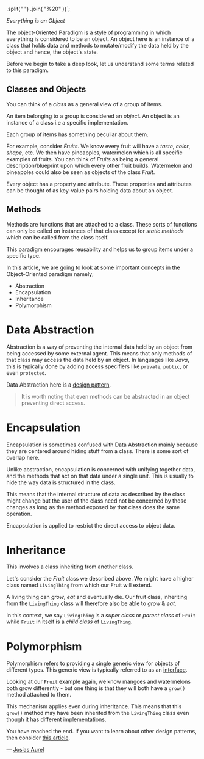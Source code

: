  
  .split(" ")
  .join(
    "%20"
  )}`;

<Head>
<title>{title}</title>
<meta name="title" content={title} />
<meta name="description" content={description} />
 
<meta property="og:type" content="website" />
<meta property="og:title" content={title} />
<meta property="og:description" content={description} />
<meta property="og:image" content={ogImage} />
 
<meta property="twitter:card" content="summary_large_image" />
<meta property="twitter:title" content={title} />
<meta property="twitter:description" content={description} />
<meta property="twitter:image" content={ogImage} />
</Head>
 
<BlogHead title={title} description={description} date={date} />
 
_Everything is an Object_
 
The object-Oriented Paradigm is a style of programming in which everything is considered to be an object.
An object here is an instance of a class that holds data and methods to mutate/modify the data held by the object and hence, the object's state.
 
Before we begin to take a deep look, let us understand some terms related to this paradigm.
 
## Classes and Objects
 
You can think of a _class_ as a general view of a group of items.
 
An item belonging to a group is considered an _object_. An object is an instance of a class i.e a specific implementation.
 
Each group of items has something peculiar about them.
 
For example, consider _Fruits_.
We know every fruit will have a _taste_, _color_, _shape_, etc. We then have pineapples, watermelon which is all
specific examples of fruits.
You can think of _Fruits_ as being a general description/blueprint upon which every other fruit builds.
Watermelon and pineapples could also be seen as objects of the class _Fruit_.
 
Every object has a property and attribute. These properties and attributes can be thought of as key-value pairs holding data about
an object.
 
## Methods
 
Methods are functions that are attached to a class.
These sorts of functions can only be called on instances of that class except for _static methods_ which can be called from the class itself.
 
This paradigm encourages reusability and helps us to group items under a specific type.
 
In this article, we are going to look at some important concepts in the Object-Oriented paradigm namely;
 
- Abstraction
- Encapsulation
- Inheritance
- Polymorphism
 
# Data Abstraction
 
Abstraction is a way of preventing the internal data held by an object from being accessed by some external agent.
This means that only methods of that class may access the data held by an object.
In languages like _Java_, this is typically done by adding access specifiers like `private`, `public`, or even `protected`.
 
Data Abstraction here is a [design pattern](https://en.wikipedia.org/wiki/Software_design_pattern).
 
> It is worth noting that even methods can be abstracted in an object preventing direct access.
 
# Encapsulation
 
Encapsulation is sometimes confused with Data Abstraction mainly because they are centered around
hiding stuff from a class. There is some sort of overlap here.
 
Unlike abstraction, encapsulation is concerned with unifying together data, and the methods that act
on that data under a single unit. This is usually to hide the way data is structured in the class.
 
This means that the internal structure of data as described by the class might change but the user of the class
need not be concerned by those changes as long as the method exposed by that class does the same operation.
 
Encapsulation is applied to restrict the direct access to object data.
 
# Inheritance
 
This involves a class inheriting from another class.
 
Let's consider the _Fruit_ class we described above.
We might have a higher class named `LivingThing` from which our Fruit will extend.
 
A living thing can _grow_, _eat_ and eventually die. Our fruit class, inheriting from the `LivingThing` class
will therefore also be able to _grow_ & _eat_.
 
In this context, we say `LivingThing` is a _super class_ or _parent class_ of `Fruit` while `Fruit` in itself is a _child class_ of `LivingThing`.
 
# Polymorphism
 
Polymorphism refers to providing a single generic view for objects of different types.
This generic view is typically referred to as an [interface](<https://en.wikipedia.org/wiki/Interface_(computing)>).
 
Looking at our `Fruit` example again, we know mangoes and watermelons both grow differently - but one thing is that they will both have a `grow()` method attached to them.
 
This mechanism applies even during inheritance.
This means that this `grow()` method may have been inherited from the `LivingThing` class even though it has different implementations.
 
You have reached the end. If you want to learn about other design patterns, then consider [this article](/blog/programming-paradigms).
 
— [Josias Aurel](/)

